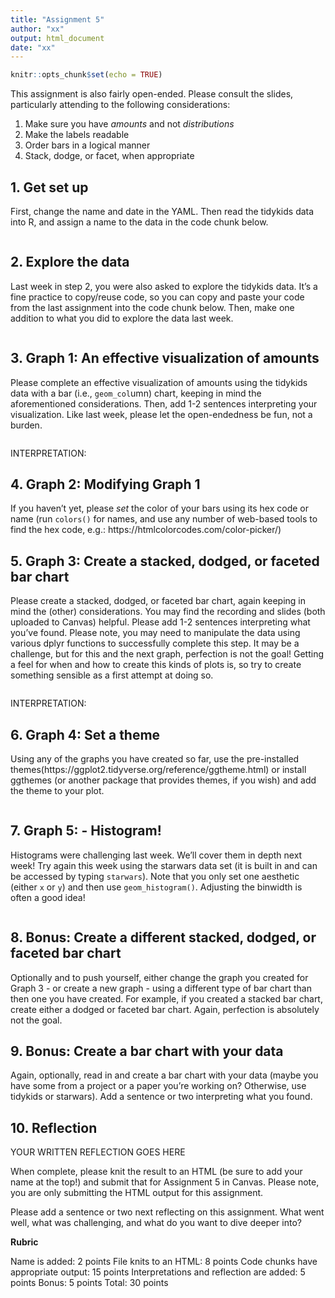 ```yaml
---
title: "Assignment 5"
author: "xx"
output: html_document
date: "xx"
---
```

<!-- Please edit the knitr option to include message=F and warning = F. -->
```r
knitr::opts_chunk$set(echo = TRUE)
```

This assignment is also fairly open-ended. Please consult the slides, particularly attending to the following considerations:

1. Make sure you have *amounts* and not *distributions*
2. Make the labels readable
3. Order bars in a logical manner
4. Stack, dodge, or facet, when appropriate

## 1. Get set up

First, change the name and date in the YAML.  Then read the tidykids data into R, and assign a name to the data in the code chunk below.

```r

```

## 2. Explore the data

Last week in step 2, you were also asked to explore the tidykids data. It's a fine practice to copy/reuse code, so you can copy and paste your code from the last assignment into the code chunk below. Then, make one addition to what you did to explore the data last week.

```r

```

## 3. Graph 1: An effective visualization of amounts

Please complete an effective visualization of amounts using the tidykids data with a bar (i.e., `geom_col`umn) chart, keeping in mind the aforementioned considerations. Then, add 1-2 sentences interpreting your visualization.  Like last week, please let the open-endedness be fun, not a burden. 

```r

```

INTERPRETATION: 

## 4. Graph 2: Modifying Graph 1

If you haven't yet, please *set* the color of your bars using its hex code or name (run `colors()` for names, and use any number of web-based tools to find the hex code, e.g.: https://htmlcolorcodes.com/color-picker/)

## 5. Graph 3: Create a stacked, dodged, or faceted bar chart

Please create a stacked, dodged, or faceted bar chart, again keeping in mind the (other) considerations. You may find the recording and slides (both uploaded to Canvas) helpful. Please add 1-2 sentences interpreting what you've found. Please note, you may need to manipulate the data using various dplyr functions to successfully complete this step. It may be a challenge, but for this and the next graph, perfection is not the goal! Getting a feel for when and how to create this kinds of plots is, so try to create something sensible as a first attempt at doing so.

```r

```

INTERPRETATION: 

## 6. Graph 4: Set a theme 

Using any of the graphs you have created so far, use the pre-installed themes(https://ggplot2.tidyverse.org/reference/ggtheme.html) or install ggthemes (or another package that provides themes, if you wish) and add the theme to your plot.

```r

```

## 7. Graph 5: - Histogram!

Histograms were challenging last week. We'll cover them in depth next week! Try again this week using the starwars data set (it is built in and can be accessed by typing `starwars`). Note that you only set one aesthetic (either `x` or `y`) and then use `geom_histogram()`. Adjusting the binwidth is often a good idea!

```r

```

## 8. Bonus: Create a different stacked, dodged, or faceted bar chart

Optionally and to push yourself, either change the graph you created for Graph 3 - or create a new graph - using a different type of bar chart than then one you have created. For example, if you created a stacked bar chart, create either a dodged or faceted bar chart. Again, perfection is absolutely not the goal.

## 9. Bonus: Create a bar chart with your data

Again, optionally, read in and create a bar chart with your data (maybe you have some from a project or a paper you're working on? Otherwise, use tidykids or starwars). Add a sentence or two interpreting what you found. 

## 10. Reflection

YOUR WRITTEN REFLECTION GOES HERE

When complete, please knit the result to an HTML (be sure to add your name at the top!) and submit that for Assignment 5 in Canvas.  Please note, you are only submitting the HTML output for this assignment.  

Please add a sentence or two next reflecting on this assignment. What went well, what was challenging, and what do you want to dive deeper into?

**Rubric**

Name is added: 2 points
File knits to an HTML: 8 points
Code chunks have appropriate output: 15 points
Interpretations and reflection are added: 5 points
Bonus: 5 points
Total: 30 points